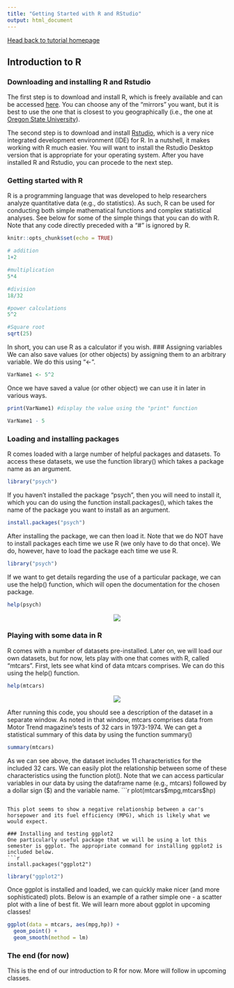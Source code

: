 ```yaml
---
title: "Getting Started with R and RStudio"
output: html_document
---
```

[Head back to tutorial homepage](https://kristopherkyle.github.io/IntroQuantALRM/)


## Introduction to R
### Downloading and installing R and Rstudio
The first step is to download and install R, which is freely available and can be accessed [here](https://cran.r-project.org/mirrors.html). You can choose any of the "mirrors" you want, but it is best to use the one that is closest to you geographically (i.e., the one at [Oregon State University](https://ftp.osuosl.org/pub/cran/)).

The second step is to download and install [Rstudio](https://rstudio.com/products/rstudio/), which is a very nice integrated development environment (IDE) for R. In a nutshell, it makes working with R much easier. You will want to install the Rstudio Desktop version that is appropriate for your operating system. After you have installed R and Rstudio, you can procede to the next step.

### Getting started with R
R is a programming language that was developed to help researchers analyze quantitative data (e.g., do statistics).
As such, R can be used for conducting both simple mathematical functions and complex statistical analyses. See below for some of the simple things that you can do with R. Note that any code directly preceded with a "#" is ignored by R.

```r
knitr::opts_chunk$set(echo = TRUE)
```

```r
# addition
1+2
```
```r
#multiplication
5*4
```
```r
#division
18/32
```
```r
#power calculations
5^2
```
```r
#Square root
sqrt(25)
```
In short, you can use R as a calculator if you wish.
### Assigning variables
We can also save values (or other objects) by assigning them to an arbitrary variable. We do this using "<-".
```r
VarName1 <- 5^2
```
Once we have saved a value (or other object) we can use it in later in various ways.
```r
print(VarName1) #display the value using the "print" function
```
```r
VarName1 - 5
```
### Loading and installing packages
R comes loaded with a large number of helpful packages and datasets. To access these datasets, we use the function library() which takes a package name as an argument.
```r
library("psych")
```
If you haven't installed the package "psych", then you will need to install it, which you can do using the function install.packages(), which takes the name of the package you want to install as an argument.
```r
install.packages("psych")
```
After installing the package, we can then load it. Note that we do NOT have to install packages each time we use R (we only have to do that once). We do, however, have to load the package each time we use R.
```r
library("psych")
```
If we want to get details regarding the use of a particular package, we can use the help() function, which will open the documentation for the chosen package.
```r
help(psych)
```
<center>
![](https://github.com/kristopherkyle/SLS-670/blob/master/docs/psych_help_example.png?raw=true)
</center>


### Playing with some data in R
R comes with a number of datasets pre-installed. Later on, we will load our own datasets, but for now, lets play with one that comes with R, called "mtcars". First, lets see what kind of data mtcars comprises. We can do this using the help() function.
```r
help(mtcars)
```
<center>
![](https://github.com/kristopherkyle/SLS-670/blob/master/docs/mtcars_example.png?raw=true)
</center>

After running this code, you should see a description of the dataset in a separate window. As noted in that window, mtcars comprises data from Motor Trend magazine's tests of 32 cars in 1973-1974. We can get a statistical summary of this data by using the function summary()
```r
summary(mtcars)
```
As we can see above, the dataset includes 11 characteristics for the included 32 cars. We can easily plot the relationship between some of these characteristics using the function plot(). Note that we can access particular variables in our data by using the dataframe name (e.g., mtcars) followed by a dollar sign ($) and the variable name.
```r
plot(mtcars$mpg,mtcars$hp)
```

This plot seems to show a negative relationship between a car's horsepower and its fuel efficiency (MPG), which is likely what we would expect.

### Installing and testing ggplot2
One particularly useful package that we will be using a lot this semester is ggplot. The appropriate command for installing ggplot2 is included below.
```r
install.packages("ggplot2")
```
```r
library("ggplot2")
```
Once ggplot is installed and loaded, we can quickly make nicer (and more sophisticated) plots. Below is an example of a rather simple one - a scatter plot with a line of best fit. We will learn more about ggplot in upcoming classes!
```r
ggplot(data = mtcars, aes(mpg,hp)) +
  geom_point() +
  geom_smooth(method = lm)
```

### The end (for now)
This is the end of our introduction to R for now. More will follow in upcoming classes.